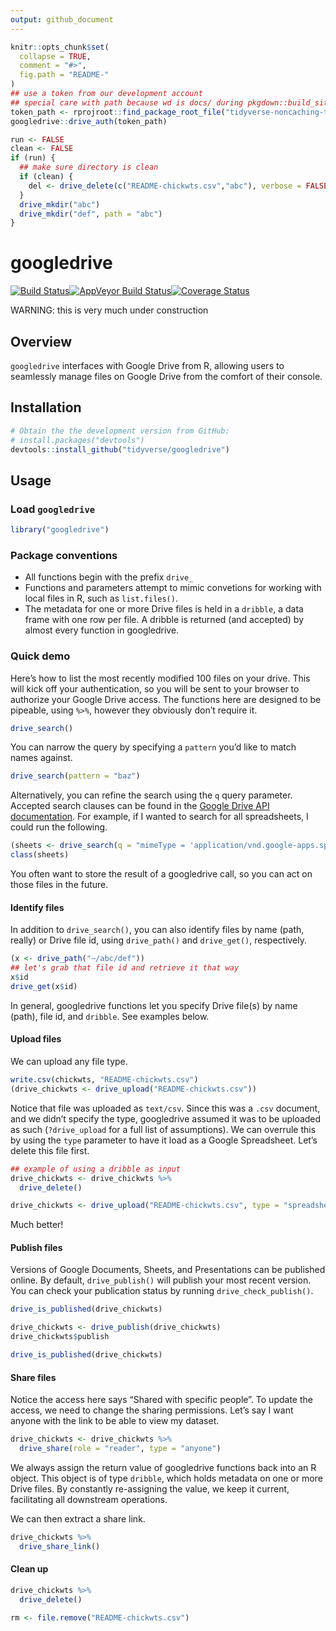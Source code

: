 ```yaml
---
output: github_document
---
```


<!-- README.md is generated from README.Rmd. Please edit that file -->

```r
knitr::opts_chunk$set(
  collapse = TRUE,
  comment = "#>",
  fig.path = "README-"
)
## use a token from our development account
## special care with path because wd is docs/ during pkgdown::build_site()
token_path <- rprojroot::find_package_root_file("tidyverse-noncaching-token.rds")
googledrive::drive_auth(token_path)
```

```r
run <- FALSE
clean <- FALSE
if (run) {
  ## make sure directory is clean
  if (clean) {
    del <- drive_delete(c("README-chickwts.csv","abc"), verbose = FALSE)
  }
  drive_mkdir("abc")
  drive_mkdir("def", path = "abc")
}
```

# googledrive

[![Build Status](https://travis-ci.org/tidyverse/googledrive.svg?branch=master)](https://travis-ci.org/tidyverse/googledrive)[![AppVeyor Build Status](https://ci.appveyor.com/api/projects/status/github/tidyverse/googledrive?branch=master&svg=true)](https://ci.appveyor.com/project/tidyverse/googledrive)[![Coverage Status](https://img.shields.io/codecov/c/github/tidyverse/googledrive/master.svg)](https://codecov.io/github/tidyverse/googledrive?branch=master) 

WARNING: this is very much under construction 

## Overview

`googledrive` interfaces with Google Drive from R, allowing users to seamlessly manage files on Google Drive from the comfort of their console. 

## Installation

```r
# Obtain the the development version from GitHub:
# install.packages("devtools")
devtools::install_github("tidyverse/googledrive")
```

## Usage

### Load `googledrive`

```r
library("googledrive")
```

### Package conventions

* All functions begin with the prefix `drive_`
* Functions and parameters attempt to mimic convetions for working with local files in R, such as `list.files()`.
* The metadata for one or more Drive files is held in a `dribble`, a data frame with one row per file. A dribble is returned (and accepted) by almost every function in googledrive.

### Quick demo

Here's how to list the most recently modified 100 files on your drive. This will kick off your authentication, so you will be sent to your browser to authorize your Google Drive access. The functions here are designed to be pipeable, using `%>%`, however they obviously don't require it.

```r
drive_search()
```

You can narrow the query by specifying a `pattern` you'd like to match names against.

```r
drive_search(pattern = "baz")
```

Alternatively, you can refine the search using the `q` query parameter. Accepted search clauses can be found in the [Google Drive API documentation](https://developers.google.com/drive/v3/web/search-parameters). For example, if I wanted to search for all spreadsheets, I could run the following.

```r
(sheets <- drive_search(q = "mimeType = 'application/vnd.google-apps.spreadsheet'"))
class(sheets)
```

You often want to store the result of a googledrive call, so you can act on those files in the future.

#### Identify files

In addition to `drive_search()`, you can also identify files by name (path, really) or Drive file id, using `drive_path()` and `drive_get()`, respectively.

```r
(x <- drive_path("~/abc/def"))
## let's grab that file id and retrieve it that way
x$id
drive_get(x$id)
```

In general, googledrive functions let you specify Drive file(s) by name (path), file id, and `dribble`. See examples below.

#### Upload files

We can upload any file type. 

```r
write.csv(chickwts, "README-chickwts.csv")
(drive_chickwts <- drive_upload("README-chickwts.csv"))
```

Notice that file was uploaded as `text/csv`. Since this was a `.csv` document, and we didn't specify the type, googledrive assumed it was to be uploaded as such (`?drive_upload` for a full list of assumptions). We can overrule this by using the `type` parameter to have it load as a Google Spreadsheet. Let's delete this file first.

```r
## example of using a dribble as input
drive_chickwts <- drive_chickwts %>%
  drive_delete()
```

```r
drive_chickwts <- drive_upload("README-chickwts.csv", type = "spreadsheet")
```

Much better!

#### Publish files

Versions of Google Documents, Sheets, and Presentations can be published online. By default, `drive_publish()` will publish your most recent version. You can check your publication status by running `drive_check_publish()`.

```r
drive_is_published(drive_chickwts)
```


```r
drive_chickwts <- drive_publish(drive_chickwts)
drive_chickwts$publish
```

```r
drive_is_published(drive_chickwts)
```


#### Share files

Notice the access here says "Shared with specific people". To update the access, we need to change the sharing permissions. Let's say I want anyone with the link to be able to view my dataset.

```r
drive_chickwts <- drive_chickwts %>%
  drive_share(role = "reader", type = "anyone")
```

We always assign the return value of googledrive functions back into an R object. This object is of type `dribble`, which holds metadata on one or more Drive files. By constantly re-assigning the value, we keep it current, facilitating all downstream operations.

We can then extract a share link.

```r
drive_chickwts %>%
  drive_share_link()
```

#### Clean up

```r
drive_chickwts %>%
  drive_delete()
```

```r
rm <- file.remove("README-chickwts.csv")
```

